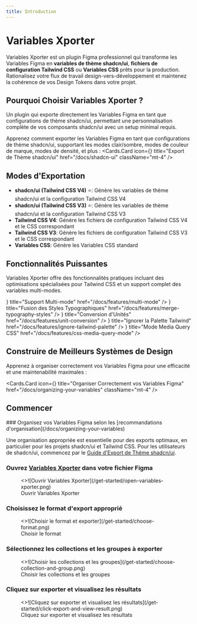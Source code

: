 ```yaml
---
title: Introduction
---
```



# Variables Xporter

Variables Xporter est un plugin Figma professionnel qui transforme les Variables Figma en **variables de thème shadcn/ui**, **fichiers de configuration Tailwind CSS** ou **Variables CSS** prêts pour la production. Rationalisez votre flux de travail design-vers-développement et maintenez la cohérence de vos Design Tokens dans votre projet.

## Pourquoi Choisir Variables Xporter ?

<Callout type="info" emoji="✨">
Un plugin qui exporte directement les Variables Figma en tant que configurations de thème shadcn/ui, permettant une personnalisation complète de vos composants shadcn/ui avec un setup minimal requis.
</Callout>

Apprenez comment exporter les Variables Figma en tant que configurations de thème shadcn/ui, supportant les modes clair/sombre, modes de couleur de marque, modes de densité, et plus :
<Cards.Card
  icon={<Star />}
  title="Export de Thème shadcn/ui"
  href="/docs/shadcn-ui"
  className="mt-4"
/>

## Modes d'Exportation

- **shadcn/ui (Tailwind CSS V4)** ⭐: Génère les variables de thème shadcn/ui et la configuration Tailwind CSS V4
- **shadcn/ui (Tailwind CSS V3)** ⭐: Génère les variables de thème shadcn/ui et la configuration Tailwind CSS V3
- **Tailwind CSS V4**: Génère les fichiers de configuration Tailwind CSS V4 et le CSS correspondant
- **Tailwind CSS V3**: Génère les fichiers de configuration Tailwind CSS V3 et le CSS correspondant
- **Variables CSS**: Génère les Variables CSS standard

## Fonctionnalités Puissantes

Variables Xporter offre des fonctionnalités pratiques incluant des optimisations spécialisées pour Tailwind CSS et un support complet des variables multi-modes.

<Cards>
  <Cards.Card
    icon={<Columns3 />}
    title="Support Multi-mode"
    href="/docs/features/multi-mode"
  />
  <Cards.Card
    icon={<Merge/>}
    title="Fusion des Styles Typographiques"
    href="/docs/features/merge-typography-styles"
  />
  <Cards.Card
    icon={<RefreshCw />}
    title="Conversion d'Unités"
    href="/docs/features/unit-conversion"
  />
  <Cards.Card
    icon={<EyeOff />}
    title="Ignorer la Palette Tailwind"
    href="/docs/features/ignore-tailwind-palette"
  />
  <Cards.Card
    icon={<Proportions />}
    title="Mode Media Query CSS"
    href="/docs/features/css-media-query-mode"
  />
</Cards>

## Construire de Meilleurs Systèmes de Design

Apprenez à organiser correctement vos Variables Figma pour une efficacité et une maintenabilité maximales :

<Cards.Card
  icon={<BookCopy />}
  title="Organiser Correctement vos Variables Figma"
  href="/docs/organizing-your-variables"
  className="mt-4"
/>

## Commencer

<Steps>
### Organisez vos Variables Figma selon les [recommandations d'organisation](/docs/organizing-your-variables)

Une organisation appropriée est essentielle pour des exports optimaux, en particulier pour les projets shadcn/ui et Tailwind CSS. Pour les utilisateurs de shadcn/ui, commencez par le [Guide d'Export de Thème shadcn/ui](/docs/shadcn-ui).

### Ouvrez [Variables Xporter](https://www.figma.com/community/plugin/1522142900835722038/variables-xporter) dans votre fichier Figma

<figure className="mt-6 max-w-[400px]">
  <>![Ouvrir Variables Xporter](/get-started/open-variables-xporter.png)</>
  <figcaption>
    Ouvrir Variables Xporter
  </figcaption>
</figure>

### Choisissez le format d'export approprié

<figure className="mt-6 max-w-[400px]">
  <>![Choisir le format et exporter](/get-started/choose-format.png)</>
  <figcaption>
    Choisir le format
  </figcaption>
</figure>

### Sélectionnez les collections et les groupes à exporter

<figure className="mt-6 max-w-[400px]">
  <>![Choisir les collections et les groupes](/get-started/choose-collection-and-group.png)</>
  <figcaption>
    Choisir les collections et les groupes
  </figcaption>
</figure>

### Cliquez sur exporter et visualisez les résultats

<figure className="mt-6 max-w-[400px]">
  <>![Cliquez sur exporter et visualisez les résultats](/get-started/click-export-and-view-result.png)</>
  <figcaption>
    Cliquez sur exporter et visualisez les résultats
  </figcaption>
</figure>
</Steps>

